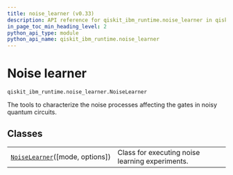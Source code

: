```yaml
---
title: noise_learner (v0.33)
description: API reference for qiskit_ibm_runtime.noise_learner in qiskit-ibm-runtime v0.33
in_page_toc_min_heading_level: 2
python_api_type: module
python_api_name: qiskit_ibm_runtime.noise_learner
---
```


<span id="noise-learner-qiskit-ibm-runtime-noise-learner-noiselearner" />

<span id="module-qiskit_ibm_runtime.noise_learner" />

# Noise learner

`qiskit_ibm_runtime.noise_learner.NoiseLearner`

The tools to characterize the noise processes affecting the gates in noisy quantum circuits.

## Classes

|                                                                                                                                   |                                                 |
| --------------------------------------------------------------------------------------------------------------------------------- | ----------------------------------------------- |
| [`NoiseLearner`](qiskit_ibm_runtime.noise_learner.NoiseLearner "qiskit_ibm_runtime.noise_learner.NoiseLearner")(\[mode, options]) | Class for executing noise learning experiments. |

